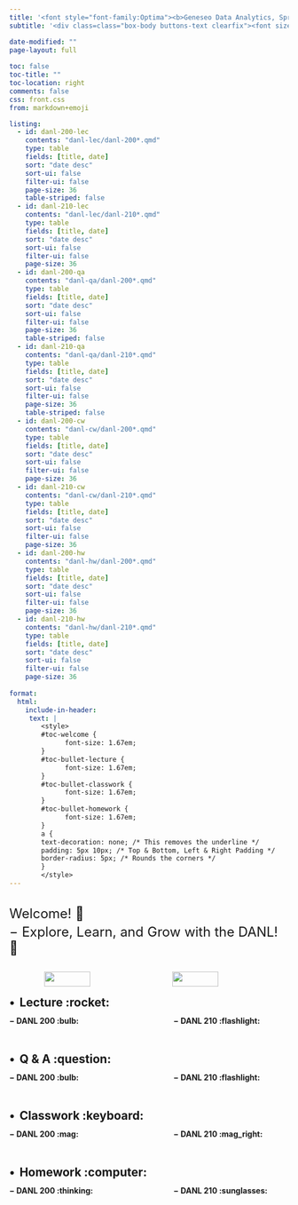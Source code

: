 ```yaml
---
title: '<font style="font-family:Optima"><b>Geneseo Data Analytics, Spring 2024</b></font>'
subtitle: '<div class=class="box-body buttons-text clearfix"><font size="4"><b>Byeong-Hak Choe</b> &nbsp; <i class="fa fa-chevron-left" aria-hidden="true"></i><a href="mailto:bchoe@geneseo.edu" class="about-link" rel="" target=""><i class="bi bi-envelope"></i><span class="about-link-text"> <b>Email</b></span></a>; <a href="https://brightspace.geneseo.edu" class="about-link" rel="" target="_blank"><i class="bi bi-bootstrap"></i><span class="about-link-text"> <b>Brightspace</b></span></a><i class="fa fa-chevron-right" aria-hidden="true"></i></font></div>'

date-modified: ""
page-layout: full
  
toc: false
toc-title: ""
toc-location: right
comments: false
css: front.css
from: markdown+emoji

listing: 
  - id: danl-200-lec
    contents: "danl-lec/danl-200*.qmd"
    type: table
    fields: [title, date]
    sort: "date desc"
    sort-ui: false
    filter-ui: false
    page-size: 36
    table-striped: false
  - id: danl-210-lec
    contents: "danl-lec/danl-210*.qmd"
    type: table
    fields: [title, date]
    sort: "date desc"
    sort-ui: false
    filter-ui: false
    page-size: 36
  - id: danl-200-qa
    contents: "danl-qa/danl-200*.qmd"
    type: table
    fields: [title, date]
    sort: "date desc"
    sort-ui: false
    filter-ui: false
    page-size: 36
    table-striped: false
  - id: danl-210-qa
    contents: "danl-qa/danl-210*.qmd"
    type: table
    fields: [title, date]
    sort: "date desc"
    sort-ui: false
    filter-ui: false
    page-size: 36
    table-striped: false
  - id: danl-200-cw
    contents: "danl-cw/danl-200*.qmd"
    type: table
    fields: [title, date]
    sort: "date desc"
    sort-ui: false
    filter-ui: false
    page-size: 36
  - id: danl-210-cw
    contents: "danl-cw/danl-210*.qmd"
    type: table
    fields: [title, date]
    sort: "date desc"
    sort-ui: false
    filter-ui: false
    page-size: 36
  - id: danl-200-hw
    contents: "danl-hw/danl-200*.qmd"
    type: table
    fields: [title, date]
    sort: "date desc"
    sort-ui: false
    filter-ui: false
    page-size: 36
  - id: danl-210-hw
    contents: "danl-hw/danl-210*.qmd"
    type: table
    fields: [title, date]
    sort: "date desc"
    sort-ui: false
    filter-ui: false
    page-size: 36
    
format: 
  html:
    include-in-header:
     text: |
        <style>
        #toc-welcome {
              font-size: 1.67em;
        }
        #toc-bullet-lecture {
              font-size: 1.67em;
        }
        #toc-bullet-classwork {
              font-size: 1.67em;
        }
        #toc-bullet-homework {
              font-size: 1.67em;
        }
        a {
        text-decoration: none; /* This removes the underline */
        padding: 5px 10px; /* Top & Bottom, Left & Right Padding */
        border-radius: 5px; /* Rounds the corners */
        }
        </style>
---
```





<div style="display:block; margin:32px;"></div>

<font size = "5">Welcome! 👋 </font>

<div style="display:block; margin:-10px;"></div>

<font size = "5">$-$ Explore, Learn, and Grow with the DANL! 🌟</font>


:::: {.columns}

::: {.column width="10%"}

:::

::: {.column width="35%"}
![](img/coding-sea-lion.gif){width=75%}


:::

::: {.column width="10%"}

:::


::: {.column width="35%"}
![](img/coding-sea-turtle.gif){width=75%}



:::



::: {.column width="10%"}

:::

::::

<!-- <p style="font-family:gill sans, sans-serif;color:grey;font-size:13px;text-align:center"> The above animated images are created by  -->
<!-- <a href="https://openai.com/dall-e-3" target="_blank">DALL·E 3</a> and modified by Byeong-Hak Choe.</p> -->



<div style="display:block; margin:-20px;"></div>

## $\bullet\,$ Lecture  :rocket:

<div style="display:block; margin:-25px;"></div>
:::: {.columns}

::: {.column width="45%"}
#### $-$ DANL 200 :bulb:

:::{#danl-200-lec}
:::

:::

::: {.column width="10%"}

:::


::: {.column width="45%"}
#### $-$ DANL 210 :flashlight:

:::{#danl-210-lec}
:::

:::

::::

<div style="display:block; margin:25px;"></div>


## $\bullet\,$ Q & A  :question:

<div style="display:block; margin:-25px;"></div>
:::: {.columns}

::: {.column width="45%"}
#### $-$ DANL 200 :bulb:

:::{#danl-200-qa}
:::

:::

::: {.column width="10%"}

:::


::: {.column width="45%"}
#### $-$ DANL 210 :flashlight:

:::{#danl-210-qa}
:::

:::

::::

<div style="display:block; margin:25px;"></div>

## $\bullet\,$ Classwork  :keyboard:
<div style="display:block; margin:-25px;"></div>

:::: {.columns}

::: {.column width="45%"}
#### $-$ DANL 200 :mag:

:::{#danl-200-cw}
:::

:::

::: {.column width="10%"}

:::


::: {.column width="45%"}
#### $-$ DANL 210 :mag_right:

:::{#danl-210-cw}
:::

:::

::::


<div style="display:block; margin:25px;"></div>

## $\bullet\,$ Homework  :computer:
<div style="display:block; margin:-25px;"></div>

:::: {.columns}

::: {.column width="45%"}
#### $-$ DANL 200 :thinking:

:::{#danl-200-hw}
:::

:::

::: {.column width="10%"}

:::


::: {.column width="45%"}
#### $-$ DANL 210 :sunglasses:

:::{#danl-210-hw}
:::

:::

::::











<!-- #### $-$ Data visualization and machine learning for business and economics with Python and R :rocket:  -->


<!-- ####  $-$ Web projects with Python Notebook and Quarto :fireworks: -->


<!-- ####  $-$ Data preparation and management with Python, R, SQL, and web API :sparkler: -->


<!-- ####  $-$ Web scrapping and automation with Python Selenium :firecracker: -->


<!-- ####  $-$ Version control with Git and GitHub :tada: -->


<!-- ####  $-$ Practical AI with ChatGPT :gem: -->

